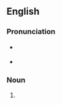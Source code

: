 ==English==
{{wikipedia|Long-range reconnaissance patrol}}

===Pronunciation===
* {{a|GA}} {{IPA|en|/lɝp/}}
* {{rhymes|en|ɜː(ɹ)p}}

===Noun===
{{en-noun|~}}

# {{initialism of|en|[[long-range]] [[reconnaissance]] [[patrol]]}}